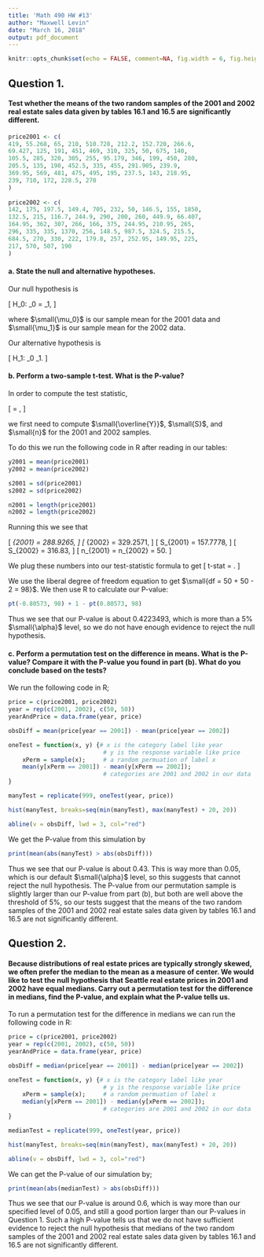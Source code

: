 ```yaml
---
title: 'Math 490 HW #13'
author: "Maxwell Levin"
date: "March 16, 2018"
output: pdf_document
---
```


```r
knitr::opts_chunk$set(echo = FALSE, comment=NA, fig.width = 6, fig.height = 4, fig.align = "center")
```


## Question 1.
#### Test whether the means of the two random samples of the 2001 and 2002 real estate sales data given by tables 16.1 and 16.5 are significantly different.
```r
price2001 <- c(
419, 55.268, 65, 210, 510.728, 212.2, 152.720, 266.6,
69.427, 125, 191, 451, 469, 310, 325, 50, 675, 140,
105.5, 285, 320, 305, 255, 95.179, 346, 199, 450, 280,
205.5, 135, 190, 452.5, 335, 455, 291.905, 239.9,
369.95, 569, 481, 475, 495, 195, 237.5, 143, 218.95,
239, 710, 172, 228.5, 270
)
 
price2002 <- c(
142, 175, 197.5, 149.4, 705, 232, 50, 146.5, 155, 1850,
132.5, 215, 116.7, 244.9, 290, 200, 260, 449.9, 66.407,
164.95, 362, 307, 266, 166, 375, 244.95, 210.95, 265,
296, 335, 335, 1370, 256, 148.5, 987.5, 324.5, 215.5,
684.5, 270, 330, 222, 179.8, 257, 252.95, 149.95, 225,
217, 570, 507, 190
)
```


#### a. State the null and alternative hypotheses.

Our null hypothesis is

\[
  H_0: \mu_0 = \mu_1,
\]

where $\small{\mu_0}$ is our sample mean for the 2001 data and $\small{\mu_1}$ is our sample mean for the 2002 data.

Our alternative hypothesis is

\[
  H_1: \mu_0 \neq \mu_1.
\]

#### b. Perform a two-sample t-test. What is the P-value?

In order to compute the test statistic,

\[
  \text{t-stat} = \frac{\overline{Y}_{2001} - \overline{Y}_{2002}}{ \sqrt{\frac{S^2_{2001}}{n_{2001}} + \frac{S^2_{2002}}{n_{2002}}} },
\]

we first need to compute $\small{\overline{Y}}$, $\small{S}$, and $\small{n}$ for the 2001 and 2002 samples.

To do this we run the following code in R after reading in our tables:

```r
y2001 = mean(price2001)
y2002 = mean(price2002)

s2001 = sd(price2001)
s2002 = sd(price2002)

n2001 = length(price2001)
n2002 = length(price2002)
```



Running this we see that 

\[
  \overline{Y}_{2001} = 288.9265,
\]
\[
  \overline{Y}_{2002} = 329.2571,
\]
\[
  S_{2001} = 157.7778,
\]
\[
  S_{2002} = 316.83,
\]
\[
  n_{2001} = n_{2002} = 50.
\]

We plug these numbers into our test-statistic formula to get
\[
  t-stat = \frac{288.9265 - 329.2571}{ \sqrt{\frac{(157.7778)^2}{50} + \frac{(316.83)^2}{50}} } \approx -0.80573.
\]

We use the liberal degree of freedom equation to get $\small{df = 50 + 50 - 2 = 98}$. We then use R to calculate our P-value:

```r
pt(-0.80573, 98) + 1 - pt(0.80573, 98)
```

Thus we see that our P-value is about 0.4223493, which is more than a 5% $\small{\alpha}$ level, so we do not have enough evidence to reject the null hypothesis. 

#### c. Perform a permutation test on the difference in means. What is the P-value? Compare it with the P-value you found in part (b). What do you conclude based on the tests?

We run the following code in R;
```r
price = c(price2001, price2002)
year = rep(c(2001, 2002), c(50, 50))
yearAndPrice = data.frame(year, price)

obsDiff = mean(price[year == 2001]) - mean(price[year == 2002])

oneTest = function(x, y) {# x is the category label like year
	                       # y is the response variable like price
	xPerm = sample(x);     # a random permuation of label x
	mean(y[xPerm == 2001]) - mean(y[xPerm == 2002]); 
	                       # categories are 2001 and 2002 in our data
}

manyTest = replicate(999, oneTest(year, price))

hist(manyTest, breaks=seq(min(manyTest), max(manyTest) + 20, 20))

abline(v = obsDiff, lwd = 3, col="red")
```


We get the P-value from this simulation by
```r
print(mean(abs(manyTest) > abs(obsDiff)))
```


Thus we see that our P-value is about 0.43. This is way more than 0.05, which is our default $\small{\alpha}$ level, so this suggests that cannot reject the null hypothesis. The P-value from our permutation sample is slightly larger than our P-value from part (b), but both are well above the threshold of 5%, so our tests suggest that the means of the two random samples of the 2001 and 2002 real estate sales data given by tables 16.1 and 16.5 are not significantly different.


## Question 2.
#### Because distributions of real estate prices are typically strongly skewed, we often prefer the median to the mean as a measure of center. We would like to test the null hypothesis that Seattle real estate prices in 2001 and 2002 have equal medians. Carry out a permutation test for the difference in medians, find the P-value, and explain what the P-value tells us.


To run a permutation test for the difference in medians we can run the following code in R:
```r
price = c(price2001, price2002)
year = rep(c(2001, 2002), c(50, 50))
yearAndPrice = data.frame(year, price)

obsDiff = median(price[year == 2001]) - median(price[year == 2002])

oneTest = function(x, y) {# x is the category label like year
	                       # y is the response variable like price
	xPerm = sample(x);     # a random permuation of label x
	median(y[xPerm == 2001]) - median(y[xPerm == 2002]); 
	                       # categories are 2001 and 2002 in our data
}

medianTest = replicate(999, oneTest(year, price))

hist(manyTest, breaks=seq(min(manyTest), max(manyTest) + 20, 20))

abline(v = obsDiff, lwd = 3, col="red")
```

We can get the P-value of our simulation by;
```r
print(mean(abs(medianTest) > abs(obsDiff)))
```


Thus we see that our P-value is around 0.6, which is way more than our specified level of 0.05, and still a good portion larger than our P-values in Question 1. Such a high P-value tells us that we do not have sufficient evidence to reject the null hypothesis that medians of the two random samples of the 2001 and 2002 real estate sales data given by tables 16.1 and 16.5 are not significantly different.

